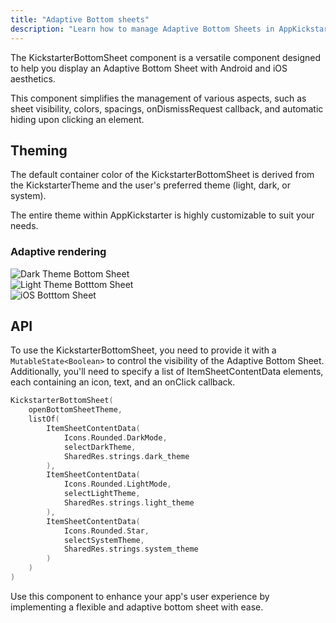 ```yaml
--- 
title: "Adaptive Bottom sheets"
description: "Learn how to manage Adaptive Bottom Sheets in AppKickstarter"  
--- 
```


The KickstarterBottomSheet component is a versatile component designed to help you display an Adaptive Bottom Sheet with Android and iOS aesthetics. 

This component simplifies the management of various aspects, such as sheet visibility, colors, spacings, onDismissRequest callback, and automatic hiding upon clicking an element.
 
## Theming

The default container color of the KickstarterBottomSheet is derived from the KickstarterTheme and the user's preferred theme (light, dark, or system). 

The entire theme within AppKickstarter is highly customizable to suit your needs.

### Adaptive rendering 

<div className="grid grid-cols-3 gap-4">
    <div>
        <img src="/images/bottom-sheet-dark.png" alt="Dark Theme Bottom Sheet" />
    </div>
    <div>
        <img src="/images/bottom-sheet-light.png" alt="Light Theme Botttom Sheet" />
    </div>
    <div> 
        <img src="/images/AdaptiveBottomSheet-ios.png" alt="iOS Botttom Sheet" />
    </div>
</div> 
  
## API

To use the KickstarterBottomSheet, you need to provide it with a `MutableState<Boolean>` to control the visibility of the Adaptive Bottom Sheet. 
Additionally, you'll need to specify a list of ItemSheetContentData elements, each containing an icon, text, and an onClick callback.

```kotlin
KickstarterBottomSheet(
    openBottomSheetTheme,
    listOf(
        ItemSheetContentData(
            Icons.Rounded.DarkMode,
            selectDarkTheme,
            SharedRes.strings.dark_theme
        ),
        ItemSheetContentData(
            Icons.Rounded.LightMode,
            selectLightTheme,
            SharedRes.strings.light_theme
        ),
        ItemSheetContentData(
            Icons.Rounded.Star,
            selectSystemTheme,
            SharedRes.strings.system_theme
        )
    )
)
```

Use this component to enhance your app's user experience by implementing a flexible and adaptive bottom sheet with ease.